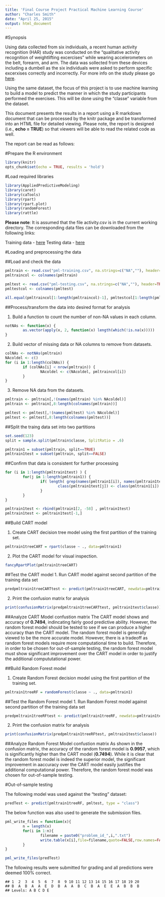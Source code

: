 ```yaml
---
title: 'Final Course Project Practical Machine Learning Course'
author: "Charles Smith"
date: "April 25, 2015"
output: html_document
---
```



#Synopsis

Using data collected from six individuals, a recent human activity recognition (HAR) study was conducted on the "qualitative activity recognition of weightlifting excercises" while wearing accelerometers on the belt, forearm, and arm. The data was sollected from these devices including a dumbell as the six individuals were asked to perform specific excerxises correctly and incorrectly. For more info on the study please go [here](http://groupware.les.inf.puc-rio.br/har). 

Using the same dataset, the focus of this project is to use machine learning to build a model to predict the manner in which the study participants performed the exercises. This will be done using the "classe" variable from the dataset.  

This document presents the results in a report using a R markdown document that can be processed by the knitr package and be transformed into an HTML file for detailed viewing. Please note, the report is designed (i.e., **echo = TRUE**) so that viewers will be able to read the related code as well.  

The report can be read as follows:  

#Prepare the R environment   

```r
library(knitr)
opts_chunk$set(echo = TRUE, results = 'hold')
```

#Load required libraries

```r
library(AppliedPredictiveModeling)
library(caret)
library(caTools)
library(rpart)
library(rpart.plot)
library(randomForest)
library(rattle)
```


**Please note**: It is assumed that the file activity.csv is in the current working directory. The corresponding data files can be downloaded from the following links:

Training data - [here](https://d396qusza40orc.cloudfront.net/predmachlearn/pml-training.csv)
Testing data - [here](https://d396qusza40orc.cloudfront.net/predmachlearn/pml-testing.csv)

#Loading and preprocessing the data 

##Load and check the data 

```r
pmltrain <- read.csv("pml-training.csv", na.strings=c("NA",""), header=TRUE)
pmltraincol <- colnames(pmltrain)

pmltest <- read.csv("pml-testing.csv", na.strings=c("NA",""), header=TRUE)
pmltestcol <- colnames(pmltest)

all.equal(pmltraincol[1:length(pmltraincol)-1], pmltestcol[1:length(pmltraincol)-1])
```

##Process/transform the data into desired format for analysis

1. Build a function to count the number of non-NA values in each column.

```r
notNAs <- function(x) {
        as.vector(apply(x, 2, function(x) length(which(!is.na(x)))))
}
```

2. Build vector of missing data or NA columns to remove from datasets.
```r
colNAs <- notNAs(pmltrain)
NAcoldel <- c()
for (i in 1:length(colNAs)) {
        if (colNAs[i] < nrow(pmltrain)) {
                NAcoldel <- c(NAcoldel, pmltraincol[i])
        }
}
```

3. Remove NA data from the datasets.
```r
pmltrain <- pmltrain[,!(names(pmltrain) %in% NAcoldel)]
pmltrain <- pmltrain[,8:length(colnames(pmltrain))]

pmltest <- pmltest[,!(names(pmltest) %in% NAcoldel)]
pmltest <- pmltest[,8:length(colnames(pmltest))]
```

##Split the traing data set into two partitions 
```r
set.seed(123)
split = sample.split(pmltrain$classe, SplitRatio = .6)

pmltrain1 = subset(pmltrain, split==TRUE)
pmltrain1test = subset(pmltrain, split==FALSE)
```

##Confirm that data is consistent for further processing
```r
for (i in 1:length(pmltrain1test) ) {
        for(j in 1:length(pmltrain1)) {
                if( length( grep(names(pmltrain1[i]), names(pmltrain1test)[j]) ) ==1)  {
                        class(pmltrain1test[j]) <- class(pmltrain1[i])
                }      
        }      
}

pmltrain1test <- rbind(pmltrain1[2, -58] , pmltrain1test) 
pmltrain1test <- pmltrain1test[-1,]
```

##Build CART model

1. Create CART decision tree model using the first partition of the training set.  
```r
pmltrain1treeCART = rpart(classe ~ ., data=pmltrain1)
```

2. Plot the CART model for visual inspection.

```r
fancyRpartPlot(pmltrain1treeCART)
```

##Test the CART model
1. Run CART model against second partition of the training data set
```r
predpmltrain1treeCARTtest <- predict(pmltrain1treeCART, newdata=pmltrain1test, type = "class")
```

2. Print the confusion matrix for analysis
```r
print(confusionMatrix(predpmltrain1treeCARTtest, pmltrain1test$classe))
```

##Analyze CART Model confustion matrix 
The CART model shows and accuracy of **0.7494**, indincating fairly good predictive ability. However, the random forest model should be tested to see if we can produce a higher accuracy than the CART model. The random forest model is generally viewed to be the more accurate model. However, there is a tradeoff as random forest models require more computational time to build. Therefore, in order to be chosen for out-of-sample testing, the random forest model must show significant improvement over the CART model in order to justify the additional compututational power.  


##Build Random Forest model

1. Create Random Forest decision model using the first partition of the training set.  
```r
pmltrain1treeRF = randomForest(classe ~ ., data=pmltrain1)
```

##Test the Random Forest model
1. Run Random Forest model against second partition of the training data set
```r
predpmltrain1treeRFtest <- predict(pmltrain1treeRF, newdata=pmltrain1test, type = "class")
```

2. Print the confusion matrix for analysis
```r
print(confusionMatrix(predpmltrain1treeRFtest, pmltrain1test$classe))
```
##Analyze Random Forest Model confustion matrix 
As shown in the confusion matrix, the accuracy of the random forest model is **0.9957**, which is significantly higher than the CART model (**0.7494**). While it is clear that the random forest model is indeed the superior model, the significant improvement in aaccuracy over the CART model easily justifies the additional computational power. Therefore, the random forest model was chosen for out-of-sample testing.

#Out-of-sample testing

The following model was used against the "testing" dataset:
```r
predTest <- predict(pmltrain1treeRF, pmltest, type = "class")
```

The below function was also used to generate the submission files. 
```r
pml_write_files = function(x){
        n = length(x)
        for(i in 1:n){
                filename = paste0("problem_id_",i,".txt")
                write.table(x[i],file=filename,quote=FALSE,row.names=FALSE,col.names=FALSE)
        }
}

pml_write_files(predTest)
```

The following results were submitted for grading and all predictions were deemed 100% correct.
```
## 1  2  3  4  5  6  7  8  9 10 11 12 13 14 15 16 17 18 19 20 
## B  A  B  A  A  E  D  B  A  A  B  C  B  A  E  E  A  B  B  B 
## Levels: A B C D E
```
